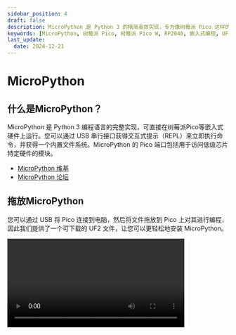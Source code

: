 ```yaml
---
sidebar_position: 4
draft: false
description: MicroPython 是 Python 3 的精简高效实现，专为像树莓派 Pico 这样的嵌入式硬件设计，支持通过 USB 进行交互式编程（REPL），并内置文件系统。本文介绍了如何通过简单的拖放 UF2 文件方式在树莓派 Pico 或 Pico W 上安装 MicroPython，以及如何利用其访问底层硬件、连接 Wi-Fi 和蓝牙等功能。同时提供了丰富的官方文档链接与资源，帮助开发者快速上手，适用于 RP2040 和 RP2350 等芯片平台。
keywords: [MicroPython, 树莓派 Pico, 树莓派 Pico W, RP2040, 嵌入式编程, UF2 文件, REPL, 交互式编程, Wi-Fi, 蓝牙, Python, 硬件编程, Thonny IDE, 树莓派官方文档, MicroPython 固件, sys模块, network模块, 嵌入式硬件, C/C++]
last_update: 
  date: 2024-12-21
---
```


# MicroPython

## 什么是MicroPython？
MicroPython 是 Python 3 编程语言的完整实现，可直接在树莓派Pico等嵌入式硬件上运行。您可以通过 USB 串行接口获得交互式提示（REPL）来立即执行命令，并获得一个内置文件系统。MicroPython 的 Pico 端口包括用于访问低级芯片特定硬件的模块。
- [MicroPython 维基](https://github.com/micropython/micropython/wiki)
- [MicroPython 论坛](https://forum.micropython.org/)

## 拖放MicroPython
您可以通过 USB 将 Pico 连接到电脑，然后将文件拖放到 Pico 上对其进行编程，因此我们提供了一个可下载的 UF2 文件，让您可以更轻松地安装 MicroPython。

<video controls src="/img/microcontrollers/micropython/MicroPython.webm" alt="MicroPython" width="80%" />

为你的电路板下载正确的 MicroPython UF2 文件：

* [Pico](https://micropython.org/download/rp2-pico/rp2-pico-latest.uf2)
* [Pico W](https://micropython.org/download/rp2-pico-w/rp2-pico-w-latest.uf2)
* [Pico 2](https://micropython.org/download/RPI_PICO2/RPI_PICO2-latest.uf2)
* [Pico 2 W](https://downloads.raspberrypi.com/micropython/mp_firmware_unofficial_latest.uf2)

有关使用 C/C++ 或 MicroPython 在 Raspberry Pi Pico W 系列设备上使用 Wi-Fi 和蓝牙的更多信息，请参阅 [使用 Raspberry Pi Pico W 系列连接到互联网](https://datasheets.raspberrypi.com/picow/connecting-to-the-internet-with-pico-w.pdf)。

有关 [支持的蓝牙协议和配置文件](https://github.com/bluekitchen/btstack#supported-protocols-and-profiles) 的更多信息，请参阅 Blue Kitchen [BTStack](https://github.com/bluekitchen/btstack) Github 代码库。

:::tip
[MicroPython 下载页面](https://micropython.org/download/) 上有其他基于 RP2040 和 RP2350 的板的 MicroPython 分发版。
:::

要对设备进行编程，请按照以下步骤操作：

1. 用 USB 电缆将 Pico 与电脑连接时，按住 BOOTSEL 按钮。当 Pico 显示为名为 RPI-RP2 的大容量存储设备时，松开 BOOTSEL 按钮。
2. 将 MicroPython UF2 文件拖放到 RPI-RP2 卷上。Pico 将重新启动。现在您正在运行 MicroPython。
3. 通过 USB 串口访问 REPL。

[《树莓派 Pico 系列 Python SDK》](https://datasheets.raspberrypi.com/pico/raspberry-pi-pico-python-sdk.pdf) 一书包含连接 Pico 并使用命令行和 [Thonny](https://thonny.org/) IDE 在 MicroPython 中编程的分步说明。

## 在哪里可以找到文档？
有关 RP2040 的 MicroPython 移植信息，请访问；

[树莓派Pico Python SDK](https://datasheets.raspberrypi.com/pico/raspberry-pi-pico-python-sdk.pdf)<br />
&emsp;&emsp;用于 RP2040 微控制器的 MicroPython 环境

[使用树莓派Pico W 连接互联网](https://datasheets.raspberrypi.com/picow/connecting-to-the-internet-with-pico-w.pdf)<br />
&emsp;&emsp;使用 C/C++ 或 MicroPython 让 树莓派 Pico W 上网

[RP2快速参考](https://docs.micropython.org/en/latest/rp2/quickref.html)<br />
&emsp;&emsp;有关 MicroPython RP2040 移植的官方文档

[RP2库](https://docs.micropython.org/en/latest/library/rp2.html)<br />
&emsp;&emsp;有关 MicroPython 中 rp2 模块的官方文档

## 我在哪个硬件上运行？

对于用 MicroPython 编写的软件，没有直接的方法可以通过查看硬件来确定它是运行在树莓派 Pico还是Pico W上。不过，您可以通过查看特定 MicroPython 固件中是否包含网络功能来间接判断：

```py
import network
if hasattr(network, "WLAN"):
   # 电路板具有 WLAN 功能
```
另外，您也可以使用 `sys` 模块检查 MicroPython 固件版本，以查看它是针对树莓派Pico还是Pico W编译的。
```py
>>> import sys
>>> sys.implementation
(name='micropython', version=(1, 19, 1), _machine='Raspberry Pi Pico W with RP2040', _mpy=4102)
```

如果 `Pico W` 字符串出现在 `sys.implement._machine` 中，则固件是为 Pico W 编译的。

<Normal />
